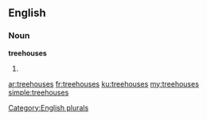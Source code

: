 {{also|tree houses}}
==English==

===Noun===
'''treehouses'''

# {{plural of|[[treehouse]]}}

[[Category:English plurals]]

[[ar:treehouses]]
[[fr:treehouses]]
[[ku:treehouses]]
[[my:treehouses]]
[[simple:treehouses]]